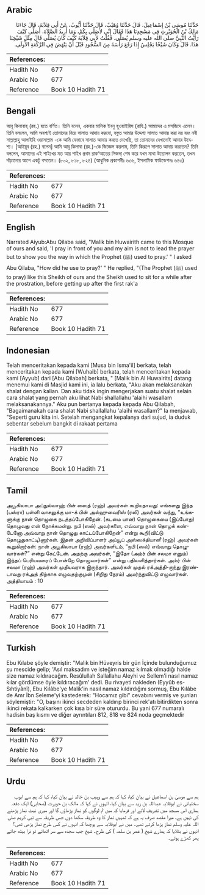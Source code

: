 ## Arabic


<div dir="rtl" lang="ar" style={{fontSize:'larger',backgroundColor:'#f8f9fa',padding:20}}>
حَدَّثَنَا مُوسَى بْنُ إِسْمَاعِيلَ، قَالَ حَدَّثَنَا وُهَيْبٌ، قَالَ حَدَّثَنَا أَيُّوبُ، عَنْ أَبِي قِلاَبَةَ، قَالَ جَاءَنَا مَالِكُ بْنُ الْحُوَيْرِثِ فِي مَسْجِدِنَا هَذَا فَقَالَ إِنِّي لأُصَلِّي بِكُمْ، وَمَا أُرِيدُ الصَّلاَةَ، أُصَلِّي كَيْفَ رَأَيْتُ النَّبِيَّ صلى الله عليه وسلم يُصَلِّي‏.‏ فَقُلْتُ لأَبِي قِلاَبَةَ كَيْفَ كَانَ يُصَلِّي قَالَ مِثْلَ شَيْخِنَا هَذَا‏.‏ قَالَ وَكَانَ شَيْخًا يَجْلِسُ إِذَا رَفَعَ رَأْسَهُ مِنَ السُّجُودِ قَبْلَ أَنْ يَنْهَضَ فِي الرَّكْعَةِ الأُولَى‏.‏
</div>
<div style={{backgroundColor:'#f8f9fa',padding:20, marginBottom: 10}}><table> <thead> <tr> <th>References:</th> <th></th> </tr> </thead> <tbody><tr><td>Hadith No</td><td>677</td></tr><tr><td>Arabic No</td><td>677</td></tr><tr><td>Reference</td><td>Book 10 Hadith 71</td></tr></tbody></table></div>

## Bengali


<div dir="ltr" lang="bn" style={{fontSize:'larger',backgroundColor:'#f8f9fa',padding:20}}>
আবূ কিলাবাহ্ (রহ.) হতে বর্ণিত। তিনি বলেন, একবার মালিক ইবনু হুওয়াইরিস (রাযি.) আমাদের এ মসজিদে এলেন। তিনি বললেন, আমি অবশ্যই তোমাদের নিয়ে সালাত আদায় করবো, বস্তুত আমার উদ্দেশ্য সালাত আদায় করা নয় বরং নবী সাল্লাল্লাহু আলাইহি ওয়াসাল্লাম -কে আমি যেভাবে সালাত আদায় করতে দেখেছি, তা তোমাদের দেখানোই আমার উদ্দেশ্য। [আইয়ূব (রহ.) বলেন] আমি আবূ কিলাবা (রহ.)-কে জিজ্ঞেস করলাম, তিনি কিরূপে সালাত আদায় করতেন? তিনি বললেন, আমাদের এই শাইখের মত আর শাইখ প্রথম রাক‘আতের সিজদা্ শেষ করে যখন মাথা উত্তোলন করতেন, তখন দাঁড়ানোর আগে একটু বসতেন। (৮০২, ৮১৮, ৮২৪) (আধুনিক প্রকাশনীঃ ৬৩৬, ইসলামিক ফাউন্ডেশনঃ ৬৪৩)
</div>
<div style={{backgroundColor:'#f8f9fa',padding:20, marginBottom: 10}}><table> <thead> <tr> <th>References:</th> <th></th> </tr> </thead> <tbody><tr><td>Hadith No</td><td>677</td></tr><tr><td>Arabic No</td><td>677</td></tr><tr><td>Reference</td><td>Book 10 Hadith 71</td></tr></tbody></table></div>

## English


<div dir="ltr" lang="en" style={{fontSize:'larger',backgroundColor:'#f8f9fa',padding:20}}>
Narrated Aiyub:Abu Qilaba said, "Malik bin Huwairith came to this Mosque of ours and said, 'I pray in front of you and my aim is not to lead the prayer but to show you the way in which the Prophet (ﷺ) used to pray.' " I asked Abu Qilaba, "How did he use to pray?' " He replied, "(The Prophet (ﷺ) used to pray) like this Sheikh of ours and the Sheikh used to sit for a while after the prostration, before getting up after the first rak'a
</div>
<div style={{backgroundColor:'#f8f9fa',padding:20, marginBottom: 10}}><table> <thead> <tr> <th>References:</th> <th></th> </tr> </thead> <tbody><tr><td>Hadith No</td><td>677</td></tr><tr><td>Arabic No</td><td>677</td></tr><tr><td>Reference</td><td>Book 10 Hadith 71</td></tr></tbody></table></div>

## Indonesian


<div dir="ltr" lang="id" style={{fontSize:'larger',backgroundColor:'#f8f9fa',padding:20}}>
Telah menceritakan kepada kami [Musa bin Isma'il] berkata, telah menceritakan kepada kami [Wuhaib] berkata, telah menceritakan kepada kami [Ayyub] dari [Abu Qilabah] berkata, " [Malik bin Al Huwairits] datang menemui kami di Masjid kami ini, ia lalu berkata, "Aku akan melaksanakan shalat dengan kalian. Dan aku tidak ingin mengerjakan suatu shalat selain cara shalat yang pernah aku lihat Nabi shallallahu 'alaihi wasallam melaksanakannya." Aku pun bertanya kepada kepada Abu Qilabah, "Bagaimanakah cara shalat Nabi shallallahu 'alaihi wasallam?" Ia menjawab, "Seperti guru kita ini. Setelah mengangkat kepalanya dari sujud, ia duduk sebentar sebelum bangkit di rakaat pertama
</div>
<div style={{backgroundColor:'#f8f9fa',padding:20, marginBottom: 10}}><table> <thead> <tr> <th>References:</th> <th></th> </tr> </thead> <tbody><tr><td>Hadith No</td><td>677</td></tr><tr><td>Arabic No</td><td>677</td></tr><tr><td>Reference</td><td>Book 10 Hadith 71</td></tr></tbody></table></div>

## Tamil


<div dir="ltr" lang="ta" style={{fontSize:'larger',backgroundColor:'#f8f9fa',padding:20}}>
அபூகிலாபா அப்துல்லாஹ் பின் ஸைத் (ரஹ்) அவர்கள் கூறியதாவது: எங்களது இந்த (பஸ்ரா) பள்ளி வாசலுக்கு மா-க் பின் அல்ஹுவைரிஸ் (ரலி) அவர்கள் வந்து, “உங்களுக்கு நான் தொழுகை நடத்தப்போகிறேன். (கடமை யான) தொழுகையை (இப்போது) தொழுவது என் நோக்கமன்று. நபி (ஸல்) அவர்களை, எவ்வாறு நான் தொழக் கண்டேனோ அவ்வாறு நான் தொழுது காட்டப்போகிறேன்” என்று கூறி(விட்டு தொழுதுகாட்டி)னார்கள். இதன் அறிவிப்பாளர் அய்யூப் அஸ்ஸக்தியானீ (ரஹ்) அவர்கள் கூறுகிறார்கள்: நான் அபூகிலாபா (ரஹ்) அவர்களிடம், “நபி (ஸல்) எவ்வாறு தொழுவார்கள்?” என்று கேட்டேன். அதற்கு அவர்கள், “இதோ (அம்ர் பின் சலமா எனும்) இந்தப் பெரியவரைப் போன்றே தொழுவார்கள்” என்று பதிலளித்தார்கள். அம்ர் பின் சலமா (ரஹ்) அவர்கள் முதியவராக இருந்தார். அவர்கள் முதல் ரக்அத்தி-ருந்து இரண்டாவது ரக்அத் திற்காக எழுவதற்குமுன் (சிறிது நேரம்) அமர்ந்துவிட்டு எழுவார்கள். அத்தியாயம் : 10
</div>
<div style={{backgroundColor:'#f8f9fa',padding:20, marginBottom: 10}}><table> <thead> <tr> <th>References:</th> <th></th> </tr> </thead> <tbody><tr><td>Hadith No</td><td>677</td></tr><tr><td>Arabic No</td><td>677</td></tr><tr><td>Reference</td><td>Book 10 Hadith 71</td></tr></tbody></table></div>

## Turkish


<div dir="ltr" lang="tr" style={{fontSize:'larger',backgroundColor:'#f8f9fa',padding:20}}>
Ebu Kılabe şöyle demiştir: "Malik bin Hüveyris bir gün İçinde bulunduğumuz şu mescide gelip; 'Asıl maksadım ve isteğim namaz kılmak olmadığı halde size namaz kıldıracağım. Resûlullah Sallallahu Aleyhi ve Sellem'i nasıl namaz kılar gördümse öyle kıldıracağım' dedi. Bu rivayeti nakleden (Eyyûb es-Sıhtiyânî), Ebu Kılâbe'ye Malik'in nasıl namaz kıldırdığını sormuş, Ebu Kılâbe de Amr İbn Seleme'yi kastederek: "Hocamız gibi" cevabını vermiş ve şunları söylemiştir: "O, başını ikinci secdeden kaldırıp birinci rek'atı bitirdikten sonra ikinci rekata kalkarken çok kısa bir süre otururdu. Bu yani 677 numaralı hadisin baş kısmı ve diğer ayrıntıları 812, 818 ve 824 noda geçmektedir
</div>
<div style={{backgroundColor:'#f8f9fa',padding:20, marginBottom: 10}}><table> <thead> <tr> <th>References:</th> <th></th> </tr> </thead> <tbody><tr><td>Hadith No</td><td>677</td></tr><tr><td>Arabic No</td><td>677</td></tr><tr><td>Reference</td><td>Book 10 Hadith 71</td></tr></tbody></table></div>

## Urdu


<div dir="rtl" lang="ur" style={{fontSize:'larger',backgroundColor:'#f8f9fa',padding:20}}>
ہم سے موسیٰ بن اسماعیل نے بیان کیا، کہا کہ ہم سے وہیب بن خالد نے بیان کیا، کہا کہ ہم سے ایوب سختیانی نے ابوقلابہ عبداللہ بن زید سے بیان کیا، انہوں نے کہا کہ مالک بن حویرث (صحابی) ایک دفعہ ہماری اس مسجد میں تشریف لائے اور فرمایا کہ میں تم لوگوں کو نماز پڑھاؤں گا اور میری نیت نماز پڑھنے کی نہیں ہے، میرا مقصد صرف یہ ہے کہ تمہیں نماز کا وہ طریقہ سکھا دوں جس طریقہ سے نبی کریم صلی اللہ علیہ وسلم نماز پڑھا کرتے تھے۔ میں نے ابوقلابہ سے پوچھا کہ انہوں نے کس طرح نماز پڑھی تھی؟ انہوں نے بتلایا کہ ہمارے شیخ ( عمر بن سلمہ ) کی طرح۔ شیخ جب سجدہ سے سر اٹھاتے تو ذرا بیٹھ جاتے پھر کھڑے ہوتے۔
</div>
<div style={{backgroundColor:'#f8f9fa',padding:20, marginBottom: 10}}><table> <thead> <tr> <th>References:</th> <th></th> </tr> </thead> <tbody><tr><td>Hadith No</td><td>677</td></tr><tr><td>Arabic No</td><td>677</td></tr><tr><td>Reference</td><td>Book 10 Hadith 71</td></tr></tbody></table></div>